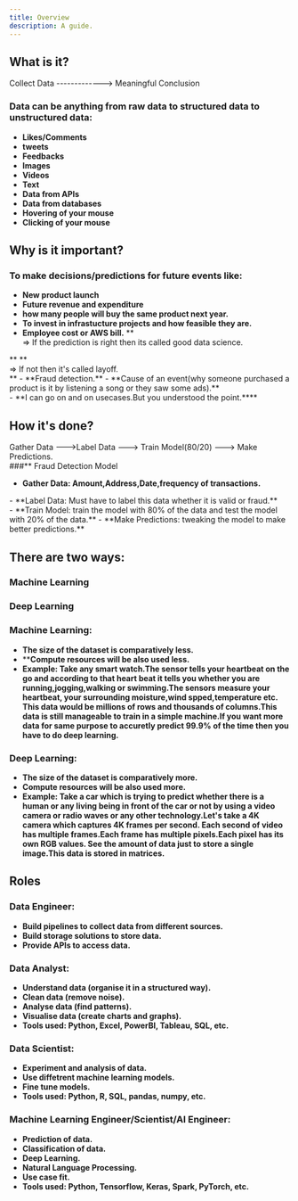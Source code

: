 ```yaml
---
title: Overview
description: A guide.
---
```


## What is it?

<div class="bold-frame">
    Collect Data -------------> Meaningful Conclusion
</div>

### Data can be anything from raw data to structured data to unstructured data:

- **Likes/Comments**
- **tweets**
- **Feedbacks**
- **Images**
- **Videos**
- **Text**
- **Data from APIs**
- **Data from databases**
- **Hovering of your mouse**
- **Clicking of your mouse**


## Why is it important?

### To make decisions/predictions for future events like:

- **New product launch**
- **Future revenue and expenditure**
- **how many people will buy the same product next year.**
- **To invest in infrastucture projects and how feasible they are.**
- **Employee cost or AWS bill.**
 **<div><span>=> </span>If the prediction is right then its called good data science.
 </div>**
 **<div><span >=> </span>If not then it's called layoff.</div>**
- **Fraud detection.**
- **Cause of an event(why someone purchased a product is it by listening a song or they saw some ads).**

<div class="text-white ;">
    - **I can go on and on usecases.But you understood the point.****
</div>

## How it's done?

<div class="bold-frame">
    Gather Data --->Label Data ---> Train Model(80/20) ---> Make Predictions.
</div>

<div class="text-white">
###** Fraud Detection Model    
</div>

- **Gather Data: Amount,Address,Date,frequency of transactions.**
<div class="text-green-500">
- **Label Data: Must have to label this data whether it is valid or fraud.**
</div>
- **Train Model: train the model with 80% of the data and test the model with 20% of the data.**
- **Make Predictions: tweaking the model to make better predictions.**


## There are two ways:

<div class="flex space-x-4 ">
  <div class="basis-1/2  p-4 rounded-md shadow-md text-center border-2 border-orange-500">
    <h3 class="text-xl font-semibold">Machine Learning</h3>
  </div>
  <div class="basis-1/2  p-4 rounded-md shadow-md text-center border-2 border-orange-500">
    <h3 class="text-xl font-semibold">Deep Learning</h3>
  </div>
</div>


### Machine Learning:

- **The size of the dataset is comparatively less.**
- ****Compute resources will be also used less.**
- **Example: Take any smart watch.The sensor tells your heartbeat on the go and according to that heart beat it tells you whether you are running,jogging,walking or swimming.The sensors measure your heartbeat, your surrounding moisture,wind spped,temperature etc. This data would be millions of rows and thousands of columns.This data is still manageable to train in a simple machine.If you want more data for same purpose to accuretly predict 99.9% of the time then you have to do deep learning.**


### Deep Learning:

- **The size of the dataset is comparatively more.**
- **Compute resources will be also used more.**
- **Example: Take a car which is trying to predict whether there is a human or any living being in front of the car or not by using a video camera or radio waves or any other technology.Let's take a 4K camera which captures 4K frames per second. Each second of video has multiple frames.Each frame has multiple pixels.Each pixel has its own RGB values. See the amount of data just to store a single image.This data is stored in matrices.**


## Roles

### Data Engineer:

- **Build pipelines to collect data from different sources.**
- **Build storage solutions to store data.**
- **Provide APIs to access data.**

### Data Analyst:


- **Understand data (organise it in a structured way).**
- **Clean data (remove noise).**
- **Analyse data (find patterns).**
- **Visualise data (create charts and graphs).**
- **Tools used: Python, Excel, PowerBI, Tableau, SQL, etc.**

### Data Scientist:

- **Experiment and analysis of data.**
- **Use diffetrent machine learning models.**
- **Fine tune models.**
- **Tools used: Python, R, SQL, pandas, numpy, etc.**

### Machine Learning Engineer/Scientist/AI Engineer:

- **Prediction of data.**
- **Classification of data.**
- **Deep Learning.**
- **Natural Language Processing.**
- **Use case fit.**
- **Tools used: Python, Tensorflow, Keras, Spark, PyTorch, etc.**